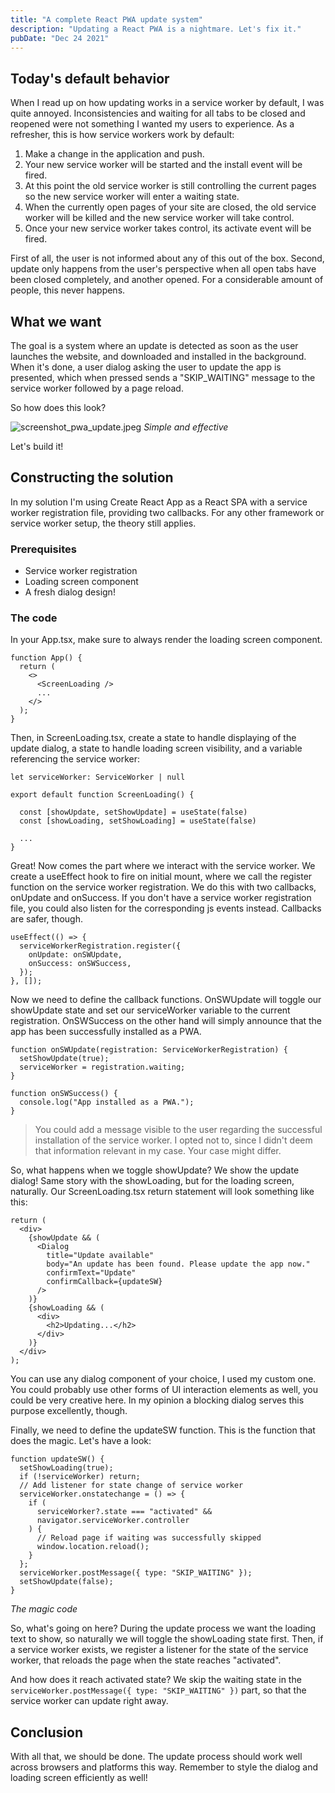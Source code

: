 ```yaml
---
title: "A complete React PWA update system"
description: "Updating a React PWA is a nightmare. Let's fix it."
pubDate: "Dec 24 2021"
---
```


## Today's default behavior

When I read up on how updating works in a service worker by default, I was quite annoyed. Inconsistencies and waiting for all tabs to be closed and reopened were not something I wanted my users to experience. As a refresher, this is how service workers work by default:

1. Make a change in the application and push.
2. Your new service worker will be started and the install event will be fired.
3. At this point the old service worker is still controlling the current pages so the new service worker will enter a waiting state.
4. When the currently open pages of your site are closed, the old service worker will be killed and the new service worker will take control.
5. Once your new service worker takes control, its activate event will be fired.

First of all, the user is not informed about any of this out of the box. Second, update only happens from the user's perspective when all open tabs have been closed completely, and another opened. For a considerable amount of people, this never happens.

## What we want

The goal is a system where an update is detected as soon as the user launches the website, and downloaded and installed in the background. When it's done, a user dialog asking the user to update the app is presented, which when pressed sends a "SKIP_WAITING" message to the service worker followed by a page reload.

So how does this look?

![screenshot_pwa_update.jpeg](https://res.craft.do/user/full/cf2fd0af-d7c6-db82-e90b-02d6d493f9eb/doc/2057C152-3DDD-41C9-91BC-F97FCDA6F434/21E220D5-A94F-48E1-9EDD-B9B8C3DB707E_2/WcOZeGySjySUBD18d53by9HY5nJ1W3Op1xJwlwRFlFgz/screenshot_pwa_update.jpeg)
_Simple and effective_

Let's build it!

## Constructing the solution

In my solution I'm using Create React App as a React SPA with a service worker registration file, providing two callbacks. For any other framework or service worker setup, the theory still applies.

### Prerequisites

- Service worker registration
- Loading screen component
- A fresh dialog design!

### The code

In your App.tsx, make sure to always render the loading screen component.

```tsx
function App() {
  return (
    <>
      <ScreenLoading />
      ...
    </>
  );
}
```

Then, in ScreenLoading.tsx, create a state to handle displaying of the update dialog, a state to handle loading screen visibility, and a variable referencing the service worker:

```tsx
let serviceWorker: ServiceWorker | null

export default function ScreenLoading() {

  const [showUpdate, setShowUpdate] = useState(false)
  const [showLoading, setShowLoading] = useState(false)

  ...
}
```

Great! Now comes the part where we interact with the service worker. We create a useEffect hook to fire on initial mount, where we call the register function on the service worker registration. We do this with two callbacks, onUpdate and onSuccess. If you don't have a service worker registration file, you could also listen for the corresponding js events instead. Callbacks are safer, though.

```tsx
useEffect(() => {
  serviceWorkerRegistration.register({
    onUpdate: onSWUpdate,
    onSuccess: onSWSuccess,
  });
}, []);
```

Now we need to define the callback functions. OnSWUpdate will toggle our showUpdate state and set our serviceWorker variable to the current registration. OnSWSuccess on the other hand will simply announce that the app has been successfully installed as a PWA.

```tsx
function onSWUpdate(registration: ServiceWorkerRegistration) {
  setShowUpdate(true);
  serviceWorker = registration.waiting;
}

function onSWSuccess() {
  console.log("App installed as a PWA.");
}
```

> You could add a message visible to the user regarding the successful installation of the service worker. I opted not to, since I didn't deem that information relevant in my case. Your case might differ.

So, what happens when we toggle showUpdate? We show the update dialog! Same story with the showLoading, but for the loading screen, naturally. Our ScreenLoading.tsx return statement will look something like this:

```tsx
return (
  <div>
    {showUpdate && (
      <Dialog
        title="Update available"
        body="An update has been found. Please update the app now."
        confirmText="Update"
        confirmCallback={updateSW}
      />
    )}
    {showLoading && (
      <div>
        <h2>Updating...</h2>
      </div>
    )}
  </div>
);
```

You can use any dialog component of your choice, I used my custom one. You could probably use other forms of UI interaction elements as well, you could be very creative here. In my opinion a blocking dialog serves this purpose excellently, though.

Finally, we need to define the updateSW function. This is the function that does the magic. Let's have a look:

```tsx
function updateSW() {
  setShowLoading(true);
  if (!serviceWorker) return;
  // Add listener for state change of service worker
  serviceWorker.onstatechange = () => {
    if (
      serviceWorker?.state === "activated" &&
      navigator.serviceWorker.controller
    ) {
      // Reload page if waiting was successfully skipped
      window.location.reload();
    }
  };
  serviceWorker.postMessage({ type: "SKIP_WAITING" });
  setShowUpdate(false);
}
```

_The magic code_

So, what's going on here? During the update process we want the loading text to show, so naturally we will toggle the showLoading state first. Then, if a service worker exists, we register a listener for the state of the service worker, that reloads the page when the state reaches "activated".

And how does it reach activated state? We skip the waiting state in the `serviceWorker.postMessage({ type: "SKIP_WAITING" })` part, so that the service worker can update right away.

## Conclusion

With all that, we should be done. The update process should work well across browsers and platforms this way. Remember to style the dialog and loading screen efficiently as well!
